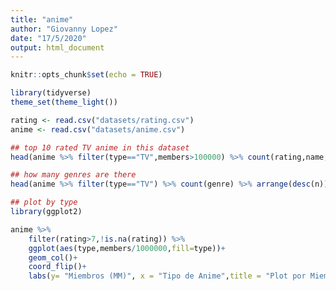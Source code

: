 ---
title: "anime"
author: "Giovanny Lopez"
date: "17/5/2020"
output: html_document
---

```{r setup, include=FALSE}
knitr::opts_chunk$set(echo = TRUE)
```

```{r}
library(tidyverse)
theme_set(theme_light())
```

```{r}
rating <- read.csv("datasets/rating.csv")
anime <- read.csv("datasets/anime.csv")
```

```{r}
## top 10 rated TV anime in this dataset
head(anime %>% filter(type=="TV",members>100000) %>% count(rating,name,genre,members) %>% arrange(desc(rating)),10)
```

```{r}
## how many genres are there
head(anime %>% filter(type=="TV") %>% count(genre) %>% arrange(desc(n)),20)
```

```{r}
## plot by type
library(ggplot2)

anime %>%
    filter(rating>7,!is.na(rating)) %>%
    ggplot(aes(type,members/1000000,fill=type))+
    geom_col()+
    coord_flip()+
    labs(y= "Miembros (MM)", x = "Tipo de Anime",title = "Plot por Miembros y Tipo de Anime")
```


